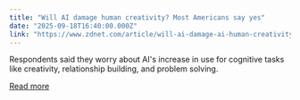 ```yaml
---
title: "Will AI damage human creativity? Most Americans say yes"
date: "2025-09-18T16:40:00.000Z"
link: "https://www.zdnet.com/article/will-ai-damage-ai-human-creativity-most-americans-say-yes/"
---
```


Respondents said they worry about AI's increase in use for cognitive tasks like creativity, relationship building, and problem solving.

[Read more](https://www.zdnet.com/article/will-ai-damage-ai-human-creativity-most-americans-say-yes/)
